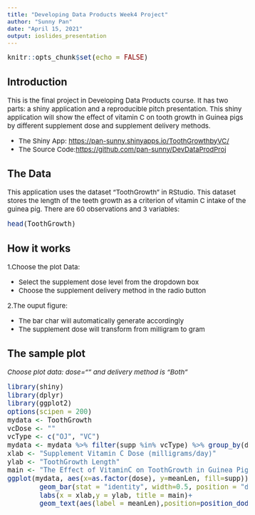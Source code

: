 ```yaml
---
title: "Developing Data Products Week4 Project"
author: "Sunny Pan"
date: "April 15, 2021"
output: ioslides_presentation
---
```


<style type="text/css">
body, td {
   font-size: 15px;
}
code.r{
  font-size: 15px;
}
pre {
  font-size: 15px
}
</style>

```r
knitr::opts_chunk$set(echo = FALSE)
```

## Introduction

This is the final project in Developing Data Products course. It has two parts: a shiny application and a reproducible pitch presentation. This shiny application will show the effect of vitamin C on tooth growth in Guinea pigs by different supplement dose and supplement delivery methods. 

- The Shiny App: <https://pan-sunny.shinyapps.io/ToothGrowthbyVC/>
- The Source Code:<https://github.com/pan-sunny/DevDataProdProj>

## The Data

This application uses the dataset "ToothGrowth" in RStudio. This dataset stores the length of the teeth growth as a criterion of vitamin C intake of the guinea pig. There are 60 observations and 3 variables:

```r
head(ToothGrowth)
```

## How it works

1.Choose the plot Data:

- Select the supplement dose level from the dropdown box
- Choose the supplement delivery method in the radio button

2.The ouput figure:

- The bar char will automatically generate accordingly
- The supplement dose will transform from milligram to gram

## The sample plot
*Choose plot data: dose="" and delivery method is "Both"*

```r
library(shiny)
library(dplyr)
library(ggplot2)
options(scipen = 200)
mydata <- ToothGrowth
vcDose <- ""
vcType <- c("OJ", "VC")
mydata <- mydata %>% filter(supp %in% vcType) %>% group_by(dose, supp) %>% summarise(meanLen = mean(len))
xlab <- "Supplement Vitamin C Dose (milligrams/day)"
ylab <- "ToothGrowth Length"
main <- "The Effect of VitaminC on ToothGrowth in Guinea Pigs"
ggplot(mydata, aes(x=as.factor(dose), y=meanLen, fill=supp))+
        geom_bar(stat = "identity", width=0.5, position = "dodge")+
        labs(x = xlab,y = ylab, title = main)+
        geom_text(aes(label = meanLen),position=position_dodge(width = 0.5),size = 3,vjust = -0.25)
```
